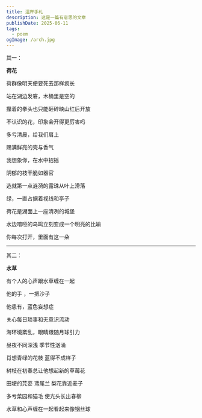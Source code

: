 ```yaml
---
title: 湿岸手札
description: 这是一篇有意思的文章
publishDate: 2025-06-11
tags:
  - poem
ogImage: /arch.jpg
---
```



<MyPlayer songId="26209538" />

其一：

**荷花**

荷群像明天便要死去那样疯长

站在湖边发窘，木桶里是空的

攥着的拳头也只能砸碎映山红后开放

不认识的花，印象会开得更厉害吗

多亏清晨，给我们肩上

赐满鲜亮的壳与香气

我想象你，在水中招摇

阴郁的枝干脆如器官

造就第一点涟漪的露珠从叶上滑落

绿，一直占据着视线和亭子

荷花是湖面上一座清冽的城堡

水边喑哑的鸟鸣立刻变成一个明亮的比喻

你每次打开，里面有这一朵
***
其二：

**水草**

有个人的心声跟水草缠在一起

他的手 ，一把沙子

他患有，蓝色妄想症

关心每日琐事和无意识流动

海环境紊乱，眼睛跟随月球引力

昼夜不同深浅 季节性汹涌

肖想青绿的花枝 蓝得不成样子

树枝在初春总让他想起新的草莓花

田埂的芫荽 鸢尾兰 梨花靠近麦子

多亏菜园和猫毛 使光头长出春柳

水草和心声缠在一起看起来像钢丝球
